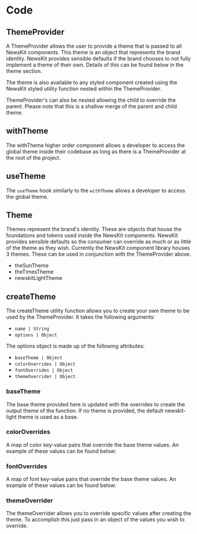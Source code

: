 

# Code

## ThemeProvider

A ThemeProvider allows the user to provide a theme that is passed to all NewsKit components.
This theme is an object that represents the brand identity. NewsKit provides sensible defaults if the brand chooses to not fully implement a theme of their own. 
Details of this can be found below in the theme section.

<CodeFromFile path="examples/theming/theme-provider.tsx"/>

The theme is also available to any styled component created using the NewsKit styled utility function nested within the ThemeProvider.

<CodeFromFile path="examples/theming/styled.tsx"/>

ThemeProvider's can also be nested allowing the child to override the parent. Please note that this is a shallow merge of the parent and child theme.

<CodeFromFile path="examples/theming/nested-theme-provider.tsx"/>

## withTheme

The withTheme higher order component allows a developer to access the global theme inside their codebase as long as there is a ThemeProvider 
at the root of the project.

<CodeFromFile path="examples/theming/with-theme.tsx"/>

## useTheme

The `useTheme` hook similarly to the `withTheme` allows a developer to access the global theme.

<CodeFromFile path="examples/theming/use-theme.tsx"/>

## Theme

Themes represent the brand's identity. These are objects that house the foundations and tokens used inside the NewsKit components. NewsKit provides 
sensible defaults so the consumer can override as much or as little of the theme as they wish. Currently the NewsKit component library houses 
3 themes. These can be used in conjunction with the ThemeProvider above.

* theSunTheme
* theTimesTheme
* newskitLightTheme

## createTheme

The createTheme utility function allows you to create your own theme to be used by the ThemeProvider. It takes the following arguments:

* `name | String`
* `options | Object`

The options object is made up of the following attributes:

* `baseTheme | Object`
* `colorOverrides | Object`
* `fontOverrides | Object`
* `themeOverrider | Object`

### baseTheme

The base theme provided here is updated with the overrides to create the output theme of the function. If no theme is provided, the default newskit-light theme is used as a base.

### colorOverrides

A map of color key-value pairs that override the base theme values. An example of these values can be found below:

<CodeFromFile path="examples/theming/colors.ts"/>

### fontOverrides

A map of font key-value pairs that override the base theme values. An example of these values can be found below:

<CodeFromFile path="examples/theming/fonts.ts" />

### themeOverrider

The themeOverrider allows you to override specific values after creating the theme. To accomplish this just pass in an object 
of the values you wish to override.


<CodeFromFile path="examples/theming/overrides.ts" />
